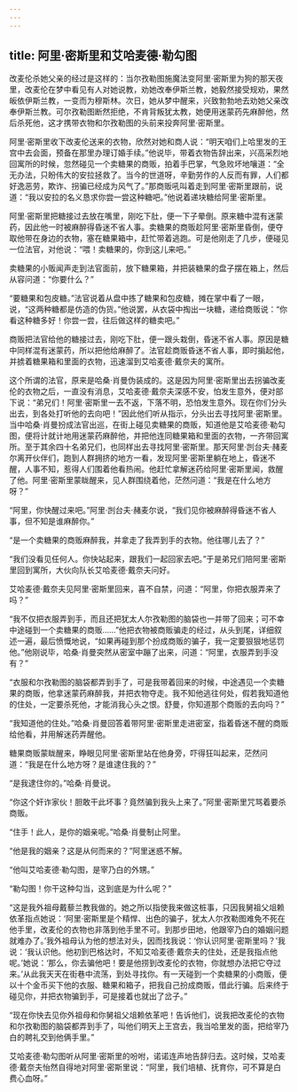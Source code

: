 ```yaml
---
---
---
```

title: 阿里·密斯里和艾哈麦德·勒勾图
---




改麦伦杀她父亲的经过是这样的：当尔孜勒图施魔法变阿里·密斯里为狗的那天夜里，改麦伦在梦中看见有人对她说教，劝她改奉伊斯兰教，她毅然接受规劝，果然皈依伊斯兰教，一变而为穆斯林。次日，她从梦中醒来，兴致勃勃地去劝她父亲改奉伊斯兰教。可尔孜勒图断然拒绝，不肯背叛犹太教，她便用迷蒙药先麻醉他，然后杀死他，这才携带衣物和尔孜勒图的头前来投奔阿里·密斯里。

阿里·密斯里收下改麦伦送来的衣物，欣然对她和商人说：“明天咱们上哈里发的王宫中去会面，预备在那里办理订婚手续。”他说毕，带着衣物告辞出来，兴高采烈地回寓所的时候，忽然碰见一个卖糖果的商贩，拍着手巴掌，气急败坏地嚷道：“全无办法，只盼伟大的安拉拯救了。当今的世道呀，辛勤劳作的人反而有罪，人们都好逸恶劳，欺诈、拐骗已经成为风气了。”那商贩吼叫着走到阿里·密斯里跟前，说道：“我以安拉的名义恳求你尝一尝这种糖吧。”他说着递块糖给阿里·密斯里。

阿里·密斯里把糖接过去放在嘴里，刚吃下肚，便一下子晕倒。原来糖中混有迷蒙药，因此他一时被麻醉得昏迷不省人事。卖糖果的商贩趁阿里·密斯里昏倒，便夺取他带在身边的衣物，塞在糖果箱中，赶忙带着逃跑。可是他刚走了几步，便碰见一位法官，对他说：“喂！卖糖果的，你到这儿来吧。”

卖糖果的小贩闻声走到法官面前，放下糖果箱，并把装糖果的盘子摆在箱上，然后从容问道：“你要什么？”

“要糖果和包皮糖。”法官说着从盘中拣了糖果和包皮糖，摊在掌中看了一眼，说，“这两种糖都是仿造的伪货。”他说罢，从衣袋中掏出一块糖，递给商贩说：“你看这种糖多好！你尝一尝，往后做这样的糖卖吧。”

商贩把法官给他的糖接过去，刚吃下肚，便一跟头栽倒，昏迷不省人事。原因是糖中同样混有迷蒙药，所以把他给麻醉了。法官趁商贩昏迷不省人事，即时掮起他，并掳着糖果箱和里面的衣物，迅速溜到艾哈麦德·戴奈夫的寓所。

这个所谓的法官，原来是哈桑·肖曼伪装成的。这是因为阿里·密斯里出去拐骗改麦伦的衣物之后，一直没有消息，艾哈麦德·戴奈夫深感不安，怕发生意外，便对部下说：“弟兄们！阿里·密斯里一去不返，下落不明，恐怕发生意外。现在你们分头出去，到各处打听他的去向吧！”因此他们听从指示，分头出去寻找阿里·密斯里。当中哈桑·肖曼扮成法官出巡，在街上碰见卖糖果的商贩，知道他是艾哈麦德·勒勾图，便将计就计地用迷蒙药麻醉他，并把他连同糖果箱和里面的衣物，一齐带回寓所。至于其余四十名弟兄们，也同样出去寻找阿里·密斯里。那天阿里·剀台夫·赭麦尔离开伙伴们，跑到人群拥挤的地方一看，发现阿里·密斯里躺在地上，昏迷不醒，人事不知，惹得人们围着他看热闹。他赶忙拿解迷药给阿里·密斯里闻，救醒了他。阿里·密斯里蒙眬醒来，见人群围绕着他，茫然问道：“我是在什么地方呀？”

“阿里，你快醒过来吧。”阿里·剀台夫·赭麦尔说，“我们见你被麻醉得昏迷不省人事，但不知是谁麻醉你。”

“是一个卖糖果的商贩麻醉我，并拿走了我弄到手的衣物。他往哪儿去了？”

“我们没看见任何人。你快站起来，跟我们一起回家去吧。”于是弟兄们陪阿里·密斯里回到寓所，大伙向队长艾哈麦德·戴奈夫问好。

艾哈麦德·戴奈夫见阿里·密斯里回来，喜不自禁，问道：“阿里，你把衣服弄来了吗？”

“我不仅把衣服弄到手，而且还把犹太人尔孜勒图的脑袋也一并带了回来；可不幸中途碰到一个卖糖果的商贩……”他把衣物被商贩骗走的经过，从头到尾，详细叙述一遍，最后愤慨地说，“如果再碰到那个扮成商贩的骗子，我一定要狠狠地惩罚他。”他刚说毕，哈桑·肖曼突然从密室中蹦了出来，问道：“阿里，衣服弄到手没有？”

“衣服和尔孜勒图的脑袋都弄到手了，可是我带着回来的时候，中途遇见一个卖糖果的商贩，他拿迷蒙药麻醉我，并把衣物夺走。我不知他逃往何处，假若我知道他的住处，一定要杀死他，才能消我心头之恨。舒曼，你知道那个商贩的去向吗？”

“我知道他的住处。”哈桑·肖曼回答着带阿里·密斯里走进密室，指着昏迷不醒的商贩给他看，并用解迷药弄醒他。

糖果商贩蒙眬醒来，睁眼见阿里·密斯里站在他身旁，吓得狂叫起来，茫然问道：“我是在什么地方呀？是谁逮住我的？”

“是我逮住你的。”哈桑·肖曼说。

“你这个奸诈家伙！胆敢干此坏事？竟然骗到我头上来了。”阿里·密斯里咒骂着要杀商贩。

“住手！此人，是你的姻亲呢。”哈桑·肖曼制止阿里。

“他是我的姻亲？这是从何而来的？”阿里迷惑不解。

“他叫艾哈麦德·勒勾图，是宰乃白的外甥。”

“勒勾图！你干这种勾当，这到底是为什么呢？”

“这是我外祖母戴藜兰教我做的。她之所以指使我来做这桩事，只因我舅祖父俎赖依革指点她说：‘阿里·密斯里是个精悍、出色的骗子，犹太人尔孜勒图难免不死在他手里，改麦伦的衣物也非落到他手里不可。到那步田地，他跟宰乃白的婚姻问题就难办了。’我外祖母认为他的想法对头，因而找我说：‘你认识阿里·密斯里吗？’我说：‘我认识他。他初到巴格达时，不知艾哈麦德·戴奈夫的住处，还是我指点他呢。’她说：‘那么，你去骗他吧！要是他捞到改麦伦的衣物，你就想办法把它夺过来。’从此我天天在街巷中流荡，到处寻找你。有一天碰到一个卖糖果的小商贩，便以十个金币买下他的衣服、糖果和箱子，把我自己扮成商贩，借此行骗。后来终于碰见你，并把衣物骗到手，可是接着也就出了岔子。”

“现在你快去见你外祖母和你舅祖父俎赖依革吧！告诉他们，说我把改麦伦的衣物和尔孜勒图的脑袋都弄到手了，叫他们明天上王宫去，我当哈里发的面，把给宰乃白的聘礼交到他俩手里。”

艾哈麦德·勒勾图听从阿里·密斯里的吩咐，诺诺连声地告辞归去。这时候，艾哈麦德·戴奈夫怡然自得地对阿里·密斯里说：“阿里，我们培植、抚育你，可不算是白费心血呀。”
